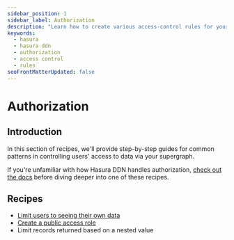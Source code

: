 ```yaml
---
sidebar_position: 1
sidebar_label: Authorization
description: "Learn how to create various access-control rules for your data sources with Hasura DDN."
keywords:
  - hasura
  - hasura ddn
  - authorization
  - access control
  - rules
seoFrontMatterUpdated: false
---
```


# Authorization

## Introduction

In this section of recipes, we'll provide step-by-step guides for common patterns in controlling users' access to data
via your supergraph.

If you're unfamiliar with how Hasura DDN handles authorization, [check out the docs](/auth/authorization/index.mdx)
before diving deeper into one of these recipes.

## Recipes

- [Limit users to seeing their own data](/recipes/authorization/1-simple-user-permissions.mdx)
- [Create a public access role](/recipes/authorization/2-public-access-role.mdx)
- Limit records returned based on a nested value
